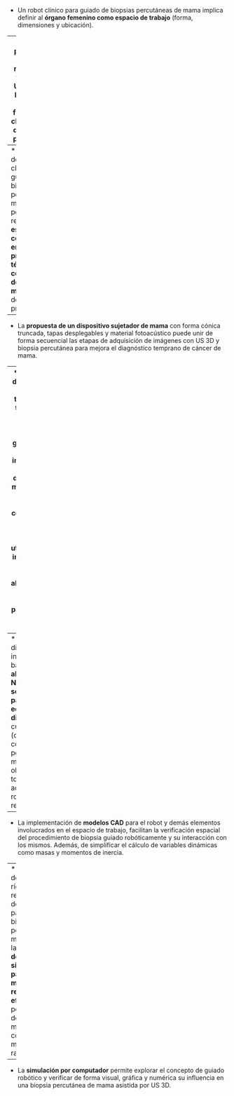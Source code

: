 * Un robot clínico para guiado de biopsias percutáneas de mama implica definir al **órgano femenino como espacio de trabajo** (forma, dimensiones y ubicación).

--
* Una biopsia percutánea de mama guiada robóticamente y asistida por US 3D impulsa la descripción de un **nuevo flujo de trabajo clínico** (Servicio de Diagnóstico por Imágenes).

--
* La morfología de un robot clínico para guiado de biopsias percutáneas de mama asistido por US 3D requiere del **estudio comparativo entre las principales técnicas convencionales de biopsia de mama** (ventajas, desventajas y procedimientos).

--
* La **propuesta de un dispositivo sujetador de mama** con forma cónica truncada, tapas desplegables y material fotoacústico puede unir de forma secuencial las etapas de adquisición de imágenes con US 3D y biopsia percutánea para mejora el diagnóstico temprano de cáncer de mama.

--
* La cinemática directa del robot basada en la **teoría de screw theory** permite obtener un modelo cinemático general, sencillo y de fácil implementación, sin la dependencia de múltiples frames por cada DOF. Todo lo contrario, para el modelo de cinemática inversa que utiliza un **método intuitivo**, a partir de cálculos geométricos y algebraicos, para obtener una solución particular, rápida y siempre convergente.

--
* Los modelos dinámicos inverso y directo basados en el **algoritmo de Newton-Euler** y **soluciones parciales de la ecuación dinámica** para cuerpos rígidos (cinemáticamente compatibles), permiten metódicamente obtener los torques y aceleraciones robóticas respectivamente.

--
* La implementación de **modelos CAD** para el robot y demás elementos involucrados en el espacio de trabajo, facilitan la verificación espacial del procedimiento de biopsia guiado robóticamente y su interacción con los mismos. Además, de simplificar el cálculo de variables dinámicas como masas y momentos de inercia. 

--
* La inserción de agujas rígidas en línea recta (sin deflexiones) para una biopsia percutánea de mama implica la **generación de trayectorias simples a partir del movimiento rectilíneo del efector final** por desplazamiento manual y controlado del médico radiólogo. 

--
* La **simulación por computador** permite explorar el concepto de guiado robótico y verificar de forma visual, gráfica y numérica su influencia en una biopsia percutánea de mama asistida por US 3D.